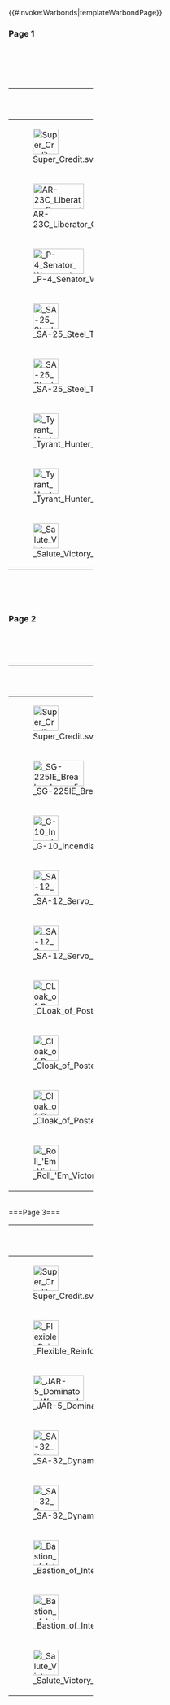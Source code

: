 <includeonly>{{#invoke:Warbonds|templateWarbondPage}}</includeonly><noinclude>
===Page 1===
</br>
{{Warbond_Page|
|-
|cell: 1 1 1 2 | medals: 2
|image: Tyrant Hunter Player Card Warbond.png
|link: Tyrant Hunter#Player Card
|-
|cell: 5 3 1 1 | medals: 8
|image: Tyrant Hunter Cape Warbond.png
|link: Tyrant Hunter#Cape
|-
|cell: 2 1 1 2 | medals: 15
|image: P-4 Senator Weapon Warbond.png
|link: P-4 Senator
|-
|cell: 3 1 1 1 | medals: 7
|image: Super Credits Warbond Premium.png
|link: Currency
|title: 100 Super Credits
|-
|cell: 4 1 2 1 | medals: 20
|image: AR-23C Liberator Concussive Weapon Warbond.png
|link: AR-23C Liberator Concussive
|-
|cell: 1 3 2 1 | medals: 8
|image: Super Person Victory Pose Warbond.png
|link: Super Person
|title: Super Person Victory Pose
|-
|cell: 3 2 2 2 | medals: 18
|image: SA-25 Steel Trooper Armor Warbond.png
|link: SA-25 Steel Trooper Armor#Armor
|-
|cell: 5 2 1 1 | medals: 12
|image: SA-25 Steel Trooper Helmet Warbond.png
|link: SA-25 Steel Trooper Armor#Armor
}}
</br>
<div class="mw-collapsible mw-collapsed">
</br>
{| class="wikitable sortable" width="33%"
|+
! width="0%" | Icon
! width="60%" | Item
! width="40%" | Type
! width="0%" | Medals
|-
| [[File:Super Credit.svg|50x50px]]
| 100 [[Super Credits]]
| [[Currency]]
| {{Currency|Medals|7|notext}}
|-
| [[File:AR-23C Liberator Concussive Weapon Icon.png|100x50px]]
| [[AR-23C Liberator Concussive]]
| [[Weapons#Primary Weapons|Assault Rifle]]
| {{Currency|Medals|20|notext}}
|-
| [[File: P-4 Senator Weapon Icon.png|100x50px]]
| [[P-4 Senator]]
| [[Weapons#Secondary Weapons|Pistol]]
| {{Currency|Medals|15|notext}}
|-
| [[File: SA-25 Steel Trooper Helmet Icon.png|50px]]
| [[SA-25 Steel Trooper Armor|SA-25 Steel Trooper]]
| [[Armor#Helmets|Helmet]]
| {{Currency|Medals|12|notext}}
|-
| [[File: SA-25 Steel Trooper Armor Icon.png|50px]]
| [[SA-25 Steel Trooper Armor|SA-25 Steel Trooper]]
| [[Armor#Body Armors|Body Armor]]
| {{Currency|Medals|18|notext}}
|-
| [[File: Tyrant Hunter Cape Icon.png|50px]]
| [[Tyrant Hunter]]
| [[Cosmetics#Capes|Cape]]
| {{Currency|Medals|8|notext}}
|-
| [[File: Tyrant Hunter Player Card Icon.png|50px]]
| [[Tyrant Hunter]]
| [[Cosmetics#Player Cards|Player Card]]
| {{Currency|Medals|2|notext}}
|-
| [[File: Salute Victory Pose Icon.png|50x50px]]
| [[Super Person]]
| [[Cosmetics#Victory Poses|Victory Pose]]
| {{Currency|Medals|8|notext}}
|}
</br>
</div>
</br>
===Page 2===
{{Warbond_Page
|unlock_medal_cost: 60
|-
|cell: 1 1 1 1 | medals: 15
|image: Roll 'Em Victory Pose Warbond.png
|link: Roll 'Em
|title: Roll 'Em Victory Pose
|-
|cell: 2 1 1 2 | medals: 25
|image: G-10 Incendiary Throwable Warbond.png
|link: G-10 Incendiary
|title: G-10 Incendiary Standard Throwable
|-
|cell: 3 1 2 2 | medals: 45
|image: SA-12 Servo Assisted Armor Warbond.png
|link: SA-12 Servo Assisted Armor#Armor
|-
|cell: 5 1 1 1 | medals: 35
|image: SA-12 Servo Assisted Helmet Warbond.png
|link: SA-12 Servo Assisted Armor#Helmet
|-
|cell: 5 2 1 1 | medals: 16
|image: Cloak of Posterity's Gratitude Cape Warbond.png
|link: Cloak of Posterity's Gratitude#Cape
|-
|cell: 1 2 1 2 | medals: 5
|image: Cloak of Posterity's Gratitude Player Card Warbond.png
|link: Cloak of Posterity's Gratitude#Player Card
|-
|cell: 2 3 1 1 | medals: 16
|image: Drape of Glory Cape Warbond.png
|link: Drape of Glory#Cape
|-
|cell: 3 3 1 1 | medals: 12
|image: Super Credits Warbond Premium.png
|link: Super Credits
|title: 100 Super Credits
|-
|cell: 4 3 2 1 | medals: 60
|image: SG-225IE Breaker Weapon Warbond.png
|link: SG-225IE Breaker
}}
</br>
<div class="mw-collapsible mw-collapsed">
</br>
{| class="wikitable sortable" width="33%"
|+
! width="0%" | Icon
! width="60%" | Item
! width="40%" | Type
! width="0%" | Medals
|-
| [[File:Super Credit.svg|50x50px]]
| 100 [[Super Credits]]
| [[Currency]]
| {{Currency|Medals|12|notext}}
|-
| [[File: SG-225IE Breaker Incendiary Weapon Icon.png|100x50px]]
| [[SG-225IE Breaker Incendiary]]
| [[Weapons#Primary Weapons|Shotgun]]
| {{Currency|Medals|60|notext}}
|-
| [[File: G-10 Incendiary Grenade Icon.png|50px]]
| [[G-10 Incendiary]]
| [[Weapons#Grenades|Grenade]]
| {{Currency|Medals|25|notext}}
|-
| [[File: SA-12 Servo Assisted Helmet Icon.png|50px]]
| [[SA-12 Servo Assisted Armor|SA-12 Servo Assisted]]
| [[Armor#Helmets|Helmet]]
| {{Currency|Medals|35|notext}}
|-
| [[File: SA-12 Servo Assisted Armor Icon.png|50px]]
| [[SA-12 Servo Assisted Armor|SA-12 Servo Assisted]]
| [[Armor#Body Armors|Body Armor]]
| {{Currency|Medals|45|notext}}
|-
| [[File: CLoak of Posterity's Gratitude Cape Icon.png|50px]]
| [[CLoak of Posterity's Gratitude]]
| [[Cosmetics#Capes|Cape]]
| {{Currency|Medals|16|notext}}
|-
| [[File: Cloak of Posterity's Gratitude Cape Icon.png|50px]]
| [[Cloak of Posterity's Gratitude]]
| [[Cosmetics#Capes|Cape]]
| {{Currency|Medals|16|notext}}
|-
| [[File: Cloak of Posterity's Gratitude Player Card Icon.png|50px]]
| [[Cloak of Posterity's Gratitude]]
| [[Cosmetics#Player Cards|Player Card]]
| {{Currency|Medals|5|notext}}
|-
| [[File: Roll 'Em Victory Pose Icon.png|50x50px]]
| [[Roll 'Em]]
| [[Cosmetics#Victory Poses|Victory Pose]]
| {{Currency|Medals|15|notext}}
|}
</div>
<br>
===Page 3===
{{Warbond_Page
|unlock_medal_cost: 200
|-
|cell: 1 1 1 2 | medals: 16
|image: Bastion of Integrity Player Card Warbond.png
|link: Bastion of Integrity#Player Card
|-
|cell: 5 3 1 1 | medals: 20
|image: Bastion of Integrity Cape Warbond.png
|link: Bastion of Integrity#Cape
|-
|cell: 2 1 1 2 | medals: 75
|image: Booster Warbond Premium Tall.png
|link: Boosters#Flexible Reinforcement Budget
|title: Flexible Reinforcement Budget Booster
|-
|cell: 3 1 1 1 | medals: 32
|image: Super Credits Warbond Premium.png
|link: Super Credits
|title: 100 Super Credits
|-
|cell: 4 1 2 1 | medals: 80
|image: JAR-5 Dominator Weapon Warbond.png
|link: JAR-5 Dominator
|-
|cell: 1 3 2 1 | medals: 32
|image: You're Next Victory Pose Warbond.png
|link: You're Next
|title: You're Next Victory Pose
|-
|cell: 3 2 2 2 | medals: 64
|image: SA-32 Dynamo Armor Warbond.png
|link: SA-32 Dynamo Armor#Armor
|-
|cell: 5 2 1 1 | medals: 48
|image: SA-32 Dynamo Helmet Warbond.png
|link: SA-32 Dynamo Armor#Helmet
}}
</br>
<div class="mw-collapsible mw-collapsed">
{| class="wikitable sortable" width="33%"
|+
! width="0%" | Icon
! width="60%" | Item
! width="40%" | Type
! width="0%" | Medals
|-
| [[File:Super Credit.svg|50x50px]]
| 100 [[Super Credits]]
| [[Currency]]
| {{Currency|Medals|32|notext}}
|-
| [[File: Flexible Reinforcement Budget Booster Icon.png|50px]]
| [[Flexible Reinforcement Budget]]
| [[Boosters|Booster]]
| {{Currency|Medals|75|notext}}
|-
| [[File: JAR-5 Dominator Weapon Icon.png|100x50px]]
| [[JAR-5 Dominator]]
| [[Weapons#Primary Weapons|Explosive]]
| {{Currency|Medals|80|notext}}
|-
| [[File: SA-32 Dynamo Helmet Icon.png|50px]]
| [[SA-32 Dynamo Armor|SA-32 Dynamo]]
| [[Armor#Helmets|Helmet]]
| {{Currency|Medals|48|notext}}
|-
| [[File: SA-32 Dynamo Armor Icon.png|50px]]
| [[SA-32 Dynamo Armor|SA-32 Dynamo]]
| [[Armor#Body Armors|Body Armor]]
| {{Currency|Medals|64|notext}}
|-
| [[File: Bastion of Integrity Cape Icon.png|50px]]
| [[Bastion of Integrity]]
| [[Cosmetics#Capes|Cape]]
| {{Currency|Medals|20|notext}}
|-
| [[File: Bastion of Integrity Player Card Icon.png|50px]]
| [[Bastion of Integrity]]
| [[Cosmetics#Player Cards|Player Card]]
| {{Currency|Medals|16|notext}}
|-
| [[File: Salute Victory Pose Icon.png|50x50px]]
| [[You're Next]]
| [[Cosmetics#Victory Poses|Victory Pose]]
| {{Currency|Medals|32|notext}}
|}
</div>
</noinclude>
